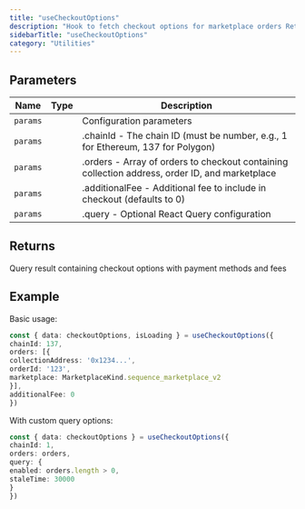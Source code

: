 ```yaml
---
title: "useCheckoutOptions"
description: "Hook to fetch checkout options for marketplace orders Retrieves checkout options including available payment methods, fees, and transaction details for a set of marketplace orders. Requires a connected wallet to calculate wallet-specific options."
sidebarTitle: "useCheckoutOptions"
category: "Utilities"
---
```


## Parameters

| Name | Type | Description |
|------|------|-------------|
| `params` |  | Configuration parameters |
| `params` |  | .chainId - The chain ID (must be number, e.g., 1 for Ethereum, 137 for Polygon) |
| `params` |  | .orders - Array of orders to checkout containing collection address, order ID, and marketplace |
| `params` |  | .additionalFee - Additional fee to include in checkout (defaults to 0) |
| `params` |  | .query - Optional React Query configuration |

## Returns

Query result containing checkout options with payment methods and fees

## Example

Basic usage:
```typescript
const { data: checkoutOptions, isLoading } = useCheckoutOptions({
chainId: 137,
orders: [{
collectionAddress: '0x1234...',
orderId: '123',
marketplace: MarketplaceKind.sequence_marketplace_v2
}],
additionalFee: 0
})
```

With custom query options:
```typescript
const { data: checkoutOptions } = useCheckoutOptions({
chainId: 1,
orders: orders,
query: {
enabled: orders.length > 0,
staleTime: 30000
}
})
```

